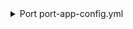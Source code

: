 <details>

<summary> Port port-app-config.yml </summary>

```yaml showLineNumbers
createMissingRelatedEntities: true
resources:
  - kind: repository
    selector:
      query: "true"
      collaborators: true
      teams: true
    port:
      entity:
        mappings:
          identifier: .name
          title: .name
          blueprint: '"service"'
          properties:
            readme: "file://README.md"
            url: ".html_url"
            defaultBranch: ".default_branch"
          relations:
            admins: "[.collaborators[] | select(.is_admin == true) | .login]"
            githubTeams: "[.teams[].id | tostring]"
  - kind: team
    selector:
      query: "true"
    port:
      entity:
        mappings:
          identifier: ".id | tostring"
          title: ".name"
          blueprint: '"githubTeam"'
          properties:
            name: ".name"
            slug: ".slug"
            description: ".description"
            link: ".html_url"
            permission: ".permission"
            notification_setting: ".notification_setting"
          relations:
            members: "[.members[].login]"
  - kind: user
    selector:
      query: "true"
    port:
      entity:
        mappings:
          identifier: ".email"
          title: ".email"
          blueprint: '"githubUser"'
          properties:
            email: ".email"
          relations:
            user: ".email"
```

</details>
